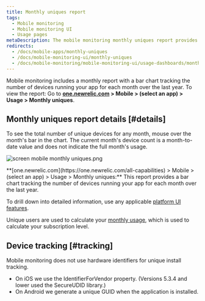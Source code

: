 ```yaml
---
title: Monthly uniques report
tags:
  - Mobile monitoring
  - Mobile monitoring UI
  - Usage pages
metaDescription: The mobile monitoring monthly uniques report provides a bar chart with the number of unique devices running your mobile app each month over time.
redirects:
  - /docs/mobile-apps/monthly-uniques
  - /docs/mobile-monitoring-ui/monthly-uniques
  - /docs/mobile-monitoring/mobile-monitoring-ui/usage-dashboards/monthly-uniques-report
---
```



Mobile monitoring includes a monthly report with a bar chart tracking the number of devices running your app for each month over the last year. To view the report: Go to **[one.newrelic.com](https://one.newrelic.com/all-capabilities) > Mobile > (select an app) > Usage > Monthly uniques**.

## Monthly uniques report details [#details]

To see the total number of unique devices for any month, mouse over the month's bar in the chart. The current month's device count is a month-to-date value and does not indicate the full month's usage.

<img
  title="screen mobile monthly uniques.png"
  alt="screen mobile monthly uniques.png"
  src={mobileMonthlyUniques}
/>

<figcaption>
  **[one.newrelic.com](https://one.newrelic.com/all-capabilities) > Mobile > (select an app) > Usage > Monthly uniques:** This report provides a bar chart tracking the number of devices running your app for each month over the last year.
</figcaption>

To drill down into detailed information, use any applicable [platform UI features](/docs/new-relic-solutions/new-relic-one/introduction-new-relic-platform).

Unique users are used to calculate your [monthly usage](/docs/accounts/new-relic-account-usage/mobile-usage/mobile-subscription-usage-ui), which is used to calculate your subscription level.

## Device tracking [#tracking]

Mobile monitoring does not use hardware identifiers for unique install tracking.

* On iOS we use the IdentifierForVendor property. (Versions 5.3.4 and lower used the SecureUDID library.)
* On Android we generate a unique GUID when the application is installed.
